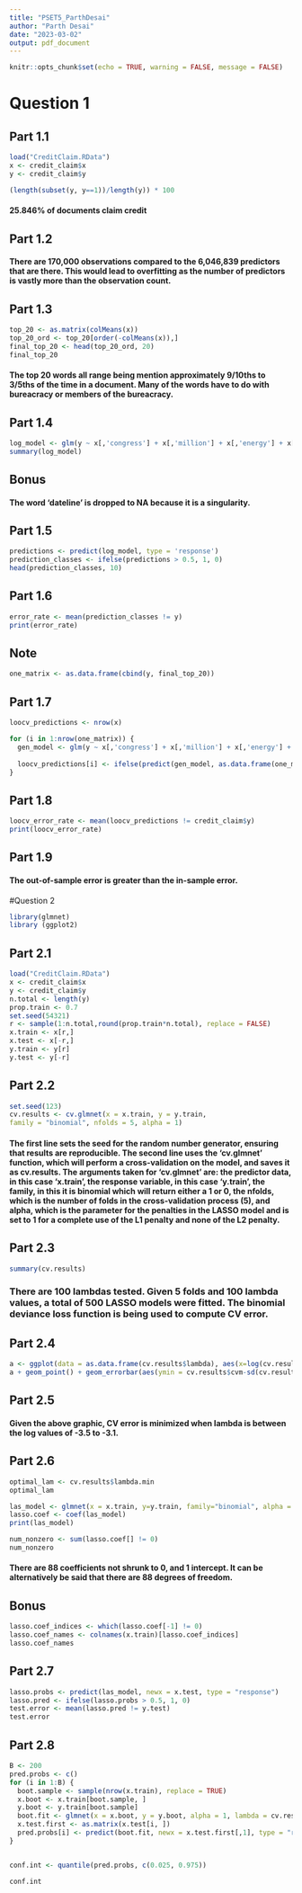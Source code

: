---
title: "PSET5_ParthDesai"
author: "Parth Desai"
date: "2023-03-02"
output: pdf_document
---

```{r setup, include=FALSE, warning=FALSE}
knitr::opts_chunk$set(echo = TRUE, warning = FALSE, message = FALSE)
```

# Question 1

## Part 1.1
```{r part1.1}
load("CreditClaim.RData")
x <- credit_claim$x
y <- credit_claim$y

(length(subset(y, y==1))/length(y)) * 100
```

#### 25.846% of documents claim credit

## Part 1.2

#### There are 170,000 observations compared to the 6,046,839 predictors that are there. This would lead to overfitting as the number of predictors is vastly more than the observation count.

## Part 1.3
```{r part1.3}
top_20 <- as.matrix(colMeans(x))
top_20_ord <- top_20[order(-colMeans(x)),]
final_top_20 <- head(top_20_ord, 20)
final_top_20
```

#### The top 20 words all range being mention approximately 9/10ths to 3/5ths of the time in a document. Many of the words have to do with bureacracy or members of the bureacracy.

## Part 1.4
```{r part1.4}
log_model <- glm(y ~ x[,'congress'] + x[,'million'] + x[,'energy'] + x[,'funding'] + x[,'legislation'] + x[,'release'] + x[,'american'] + x[,'byline'] + x[,'dateline'] + x[,'national'] + x[,'fed'] + x[,'contact'] + x[,'support'] + x[,'care'] + x[,'tax'] + x[,'help'] + x[,'government'] + x[,'security'] + x[,'people'] + x[,'president'], family = 'binomial', data = credit_claim)
summary(log_model)
```

## Bonus
#### The word 'dateline' is dropped to NA because it is a singularity.

## Part 1.5
```{r part1.5}
predictions <- predict(log_model, type = 'response')
prediction_classes <- ifelse(predictions > 0.5, 1, 0)
head(prediction_classes, 10)
```
## Part 1.6
```{r part 1.6}
error_rate <- mean(prediction_classes != y)
print(error_rate)
```

## Note
```{r note}
one_matrix <- as.data.frame(cbind(y, final_top_20))
```

## Part 1.7
```{r part1.7}
loocv_predictions <- nrow(x)

for (i in 1:nrow(one_matrix)) {
  gen_model <- glm(y ~ x[,'congress'] + x[,'million'] + x[,'energy'] + x[,'funding'] + x[,'legislation'] + x[,'release'] + x[,'american'] + x[,'byline'] + x[,'dateline'] + x[,'national'] + x[,'fed'] + x[,'contact'] + x[,'support'] + x[,'care'] + x[,'tax'] + x[,'help'] + x[,'government'] + x[,'security'] + x[,'people'] + x[,'president'], family = 'binomial', data = as.data.frame(one_matrix[,-i]))
  
  loocv_predictions[i] <- ifelse(predict(gen_model, as.data.frame(one_matrix[i, ]), type = 'response') > 0.5, 1, 0)
}

```

## Part 1.8
```{r part1.8}
loocv_error_rate <- mean(loocv_predictions != credit_claim$y)
print(loocv_error_rate)
```

## Part 1.9

#### The out-of-sample error is greater than the in-sample error.


#Question 2
```{r part2prelim}
library(glmnet)
library (ggplot2)
```
## Part 2.1
```{r part2.1}
load("CreditClaim.RData")
x <- credit_claim$x
y <- credit_claim$y
n.total <- length(y)
prop.train <- 0.7
set.seed(54321)
r <- sample(1:n.total,round(prop.train*n.total), replace = FALSE)
x.train <- x[r,]
x.test <- x[-r,]
y.train <- y[r]
y.test <- y[-r]
```
## Part 2.2
```{r part 2.2}
set.seed(123)
cv.results <- cv.glmnet(x = x.train, y = y.train,
family = "binomial", nfolds = 5, alpha = 1)
```

#### The first line sets the seed for the random number generator, ensuring that  results are reproducible. The second line uses the 'cv.glmnet' function, which will perform a cross-validation on the model, and saves it as cv.results. The arguments taken for 'cv.glmnet' are: the predictor data, in this case 'x.train', the response variable, in this case 'y.train', the family, in this it is binomial which will return either a 1 or 0, the nfolds, which is the number of folds in the cross-validation process (5), and alpha, which is the parameter for the penalties in the LASSO model and is set to 1 for a complete use of the L1 penalty and none of the L2 penalty.

## Part 2.3
```{r part2.3}
summary(cv.results)
```

### There are 100 lambdas tested. Given 5 folds and 100 lambda values, a total of 500 LASSO models were fitted. The binomial deviance loss function is being used to compute CV error.

## Part 2.4
```{r part2.4}
a <- ggplot(data = as.data.frame(cv.results$lambda), aes(x=log(cv.results$lambda), y=cv.results$cvm, label=cv.results$lambda))
a + geom_point() + geom_errorbar(aes(ymin = cv.results$cvm-sd(cv.results$cvm), ymax=cv.results$cvm+sd(cv.results$cvm))) + xlab("Log(lambda)") + ylab("Binomial Deviance")


```

## Part 2.5
#### Given the above graphic, CV error is minimized when lambda is between the log values of -3.5 to -3.1.

## Part 2.6
```{r part2.6}
optimal_lam <- cv.results$lambda.min
optimal_lam

las_model <- glmnet(x = x.train, y=y.train, family="binomial", alpha = 1, lambda = optimal_lam)
lasso.coef <- coef(las_model)
print(las_model)

num_nonzero <- sum(lasso.coef[] != 0)
num_nonzero
```

#### There are 88 coefficients not shrunk to 0, and 1 intercept. It can be alternatively be said that there are 88 degrees of freedom.

## Bonus
```{r part2bonus}
lasso.coef_indices <- which(lasso.coef[-1] != 0)
lasso.coef_names <- colnames(x.train)[lasso.coef_indices]
lasso.coef_names
```

## Part 2.7
```{r part2.7}
lasso.probs <- predict(las_model, newx = x.test, type = "response")
lasso.pred <- ifelse(lasso.probs > 0.5, 1, 0)
test.error <- mean(lasso.pred != y.test)
test.error
```


## Part 2.8
```{r part2.8}
B <- 200
pred.probs <- c()
for (i in 1:B) {
  boot.sample <- sample(nrow(x.train), replace = TRUE)
  x.boot <- x.train[boot.sample, ]
  y.boot <- y.train[boot.sample]
  boot.fit <- glmnet(x = x.boot, y = y.boot, alpha = 1, lambda = cv.results$lambda.1se)
  x.test.first <- as.matrix(x.test[i, ])
  pred.probs[i] <- predict(boot.fit, newx = x.test.first[,1], type = "response")
}


conf.int <- quantile(pred.probs, c(0.025, 0.975))

conf.int
 
```


